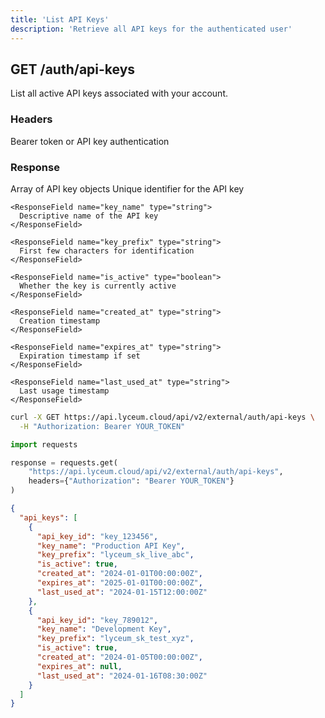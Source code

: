 ```yaml
---
title: 'List API Keys'
description: 'Retrieve all API keys for the authenticated user'
---
```


## GET /auth/api-keys

List all active API keys associated with your account.

### Headers

<ParamField header="Authorization" type="string" required>
  Bearer token or API key authentication
</ParamField>

### Response

<ResponseField name="api_keys" type="array">
  Array of API key objects
  
  <Expandable title="API Key Object">
    <ResponseField name="api_key_id" type="string">
      Unique identifier for the API key
    </ResponseField>
    
    <ResponseField name="key_name" type="string">
      Descriptive name of the API key
    </ResponseField>
    
    <ResponseField name="key_prefix" type="string">
      First few characters for identification
    </ResponseField>
    
    <ResponseField name="is_active" type="boolean">
      Whether the key is currently active
    </ResponseField>
    
    <ResponseField name="created_at" type="string">
      Creation timestamp
    </ResponseField>
    
    <ResponseField name="expires_at" type="string">
      Expiration timestamp if set
    </ResponseField>
    
    <ResponseField name="last_used_at" type="string">
      Last usage timestamp
    </ResponseField>
  </Expandable>
</ResponseField>

<RequestExample>

```bash cURL
curl -X GET https://api.lyceum.cloud/api/v2/external/auth/api-keys \
  -H "Authorization: Bearer YOUR_TOKEN"
```

```python Python
import requests

response = requests.get(
    "https://api.lyceum.cloud/api/v2/external/auth/api-keys",
    headers={"Authorization": "Bearer YOUR_TOKEN"}
)
```

</RequestExample>

<ResponseExample>

```json 200
{
  "api_keys": [
    {
      "api_key_id": "key_123456",
      "key_name": "Production API Key",
      "key_prefix": "lyceum_sk_live_abc",
      "is_active": true,
      "created_at": "2024-01-01T00:00:00Z",
      "expires_at": "2025-01-01T00:00:00Z",
      "last_used_at": "2024-01-15T12:00:00Z"
    },
    {
      "api_key_id": "key_789012",
      "key_name": "Development Key",
      "key_prefix": "lyceum_sk_test_xyz",
      "is_active": true,
      "created_at": "2024-01-05T00:00:00Z",
      "expires_at": null,
      "last_used_at": "2024-01-16T08:30:00Z"
    }
  ]
}
```

</ResponseExample>